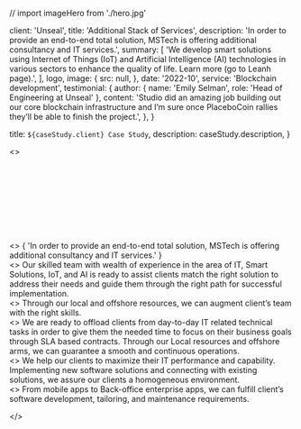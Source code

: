 // import imageHero from './hero.jpg'



  client: 'Unseal',
  title: 'Additional Stack of Services',
  description:
    'In order to provide an end-to-end total solution, MSTech is offering additional consultancy and IT services.',
  summary: [
    'We develop smart solutions using Internet of Things (IoT) and Artificial Intelligence (AI) technologies in various sectors to enhance the quality of life.  Learn more (go to Leanh page).',
  ],
  logo,
  image: {
    src: null,
  },
  date: '2022-10',
  service: 'Blockchain development',
  testimonial: {
    author: { name: 'Emily Selman', role: 'Head of Engineering at Unseal' },
    content:
      'Studio did an amazing job building out our core blockchain infrastructure and I’m sure once PlaceboCoin rallies they’ll be able to finish the project.',
  },
}

  title: `${caseStudy.client} Case Study`,
  description: caseStudy.description,
}

<>
    <br /> 
    <br />
    <br />
    <br />
    <br />
    <br />
    <br />
    <br />
    <br />

  <SectionIntro eyebrow="" title="Overview" className="mt-24 sm:mt-32 lg:mt-40">
    <>
      {
        'In order to provide an end-to-end total solution, MSTech is offering additional consultancy and IT services.'
      }
    </>

  </SectionIntro>
  <div className="mt-24 space-y-24 [counter-reset:section] sm:mt-32 sm:space-y-32 lg:mt-40 lg:space-y-40">
    <Section title="Consultancy" titleExtraClass='text-primary' image={{ src: ConsultancyImg }}>
        <div className="space-y-6 text-base text-secondary">
          <>
            Our skilled team with wealth of experience in the area of IT, Smart Solutions, IoT, and AI is ready to assist clients match the right solution to address their needs and guide them through the right path for successful implementation.
          </>
        </div>
    </Section>
    <Section title="Outsourcing" titleExtraClass='text-primary' image={{ src: OutsourcingImg, shape: 1 }}>
      <div className="space-y-6 text-base text-secondary">
        <>
          Through our local and offshore resources, we can augment client’s team with the right skills.
        </>
      </div>
    </Section>
    <Section title="Managed Services" titleExtraClass='text-primary' image={{ src: ManagedServicesImg }}>
        <div className="space-y-6 text-base text-secondary">
          <>
            We are ready to offload clients from day-to-day IT related technical tasks in order to give them the needed time to focus on their business goals through SLA based contracts. Through our Local resources and offshore arms, we can guarantee a smooth and continuous operations.
          </>
        </div>
    </Section>
    <Section title="Integration Services" titleExtraClass='text-primary' image={{ src: IntegrationServicesgImg }}>
        <div className="space-y-6 text-base text-secondary">
          <>
            We help our clients to maximize their IT performance and capability. Implementing new software solutions and connecting with existing solutions, we assure our clients a homogeneous environment.
          </>
        </div>
    </Section>
    <Section title="Software Development" titleExtraClass='text-primary' image={{ src: SoftwareDevelopmentImg }}>
      <div className="space-y-6 text-base text-secondary">
        <>
            From mobile apps to Back-office enterprise apps, we can fulfill client’s software development, tailoring, and maintenance requirements.
        </>
      </div>
    </Section>

  </div>

</>
